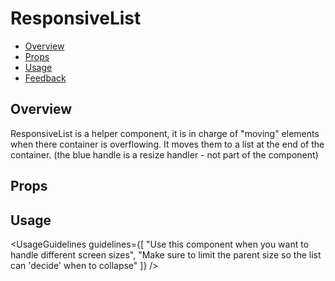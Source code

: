 
<Meta of={ResponsiveListStories} />

# ResponsiveList

- [Overview](#overview)
- [Props](#props)
- [Usage](#usage)
- [Feedback](#feedback)

## Overview

ResponsiveList is a helper component, it is in charge of "moving" elements when there container is overflowing. It moves them to a list at the end of the container.
(the blue handle is a resize handler - not part of the component)

<Canvas>
  <Story of={ResponsiveListStories.Overview} />
</Canvas>

## Props

<ArgsTable story="Overview" />

## Usage

<UsageGuidelines
  guidelines={[
    "Use this component when you want to handle different screen sizes",
    "Make sure to limit the parent size so the list can 'decide' when to collapse"
  ]}
/>
